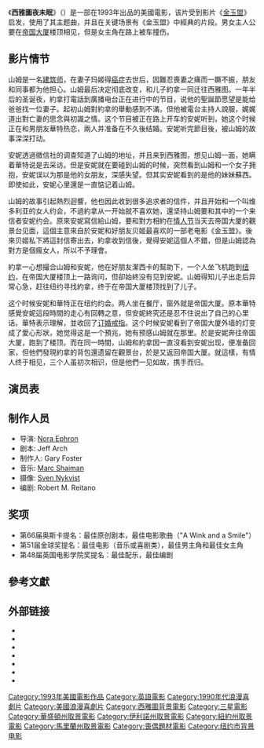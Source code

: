 {{NoteTA
|T=zh-hans:西雅图夜未眠;zh-tw:西雅圖夜未眠;zh-hk:緣份的天空;
|G1=Show
|G2=Movie
}}
{{Infobox Film 
| name               = 西雅圖夜未眠
| original_name      = Sleepless in Seattle
| image              = SleeplessInSeattle poster.jpg
| caption            = 英文版電影海報
| director           = [[諾拉·艾芙倫|諾拉·艾芙倫]]
| writer             = Jeff Arch (story)<br />Nora Ephron (screenplay) 
| starring           = [[汤姆·汉克斯|汤姆·汉克斯]]<br />[[梅格·莱恩|梅格·莱恩]]<br />[[比尔·普尔曼|比尔·普尔曼]]<br />[[維克多·賈博|維克多·賈博]]<br />羅斯·梅林格<br />羅西·奧多內爾<br />羅伯·萊納<br />湯姆·塔米<br />凱莉·洛維爾<br />法蘭西絲·康羅伊<br />瓦萊麗·賴特
| music              = Marc Shaiman 
| cinematography     = Sven Nykvist 
| producer           = Gary Foster 
| distributor        = [[三星電影|三星電影]] 
| released           = 1993年6月25日 
| runtime            = 105分钟 
| country            = {{美國}}
| language           = [[英语|英语]] 
| budget             = $21,000,000美元
| gross              = $227,799,884美元<ref name="mojo">{{cite web | url=https://www.boxofficemojo.com/movies/?id=sleeplessinseattle.htm | title=Sleepless in Seattle (1993) | work=Box Office Mojo | access-date=December 11, 2015 | archive-date=December 17, 2015 | archive-url=https://web.archive.org/web/20151217025550/http://www.boxofficemojo.com/movies/?id=sleeplessinseattle.htm | url-status=live }}</ref> 
| imdb_id            = tt0108160
| cn_name = 西雅图夜未眠
| hk_name = 緣份的天空
| tw_name = 西雅圖夜未眠
}}
《'''西雅圖夜未眠'''》（{{lang-en|'''''Sleepless in Seattle'''''}}）是一部在1993年出品的美國電影，该片受到影片《[[金玉盟|金玉盟]]》启发，使用了其主题曲，并且在关键场景有《金玉盟》中經典的片段。男女主人公要在[[帝国大厦|帝国大厦]]楼顶相见，但是女主角在路上被车撞伤。

== 影片情节 ==
山姆是一名[[建筑师|建筑师]]，在妻子玛姬得[[癌症|癌症]]去世后，因難忍喪妻之痛而一蹶不振，朋友和同事都为他担心。山姆最后决定彻底改变，和儿子約拿一同迁往西雅图。一年半后的圣诞夜，約拿打電話到廣播电台正在进行中的节目，说他的聖誕節愿望是能给爸爸找一位妻子。起初山姆對約拿的舉動感到不滿，但他被電台主持人說服，娓娓道出對亡妻的思念與初識之情。这个节目被正在路上开车的安妮听到，她这个时候正在和男朋友華特热恋，兩人并准备在不久後结婚。安妮听完節目後，被山姆的故事深深打动。

安妮透過徵信社的调查知道了山姆的地址，并且来到西雅图，想见山姆一面，她瞒着華特说是去采访。但是安妮就在要碰到山姆的时候，突然看到山姆和一个女子拥抱，安妮误以为那是他的女朋友，深感失望。但其实安妮看到的是他的妹妹蘇西。即使如此，安妮心里還是一直惦记着山姆。

山姆的故事引起熱烈迴響，他也因此收到很多追求者的信件，并且开始和一个叫维多利亚的女人约会，不過約拿从一开始就不喜欢她，還坚持山姆要和其中的一个来信者安妮约会。原來安妮寫信給山姆，要和對方相約在[[情人节|情人节]]当天去帝国大厦的觀景台见面，這個主意來自於安妮和好朋友贝姬最喜欢的一部老电影《金玉盟》。後來贝姬私下將這封信寄出去，約拿收到信後，覺得安妮這個人不錯，但是山姆認為對方是個瘋女人，所以不予理會。

約拿一心想撮合山姆和安妮，他在好朋友潔西卡的幫助下，一个人坐飞机跑到[[纽约|纽约]]，在帝国大厦楼顶上一路询问，但卻始終没有见到安妮。山姆得知儿子出走后异常心急，赶往纽约寻找約拿，终于在帝国大厦楼顶找到了儿子。

这个时候安妮和華特正在纽约约会。两人坐在餐厅，窗外就是帝国大厦。原本華特感覺安妮這段時間的走心有回轉之意，但安妮終究还是忍不住说出了自己的心里话。華特表示理解，並收回了[[订婚|订婚]][[戒指|戒指]]。这个时候安妮看到了帝国大厦外墙的灯变成了愛心形狀，她觉得这是一个預兆，她有预感山姆就在那里。於是安妮奔往帝国大厦，跑到了楼顶。而在同一時間，山姆和約拿因一直沒看到安妮出现，便准备回家，但他們發現約拿的背包還遗留在觀景台，於是又返回帝国大厦。就這樣，有情人终于相见，三个人虽初次相识，但是他們一见如故，携手而归。

== 演员表 ==
{{Cast listing|
*[[汤姆·汉克斯|汤姆·汉克斯]] 飾 Sam Baldwin
*[[梅格·莱恩|梅格·莱恩]] 飾 Annie Reed
*[[比尔·普尔曼|比尔·普尔曼]] 飾 Walter
*{{le|罗斯·梅林格|Ross Malinger}} 飾 Jonah Baldwin
*[[羅伯·雷納|羅伯·雷納]] 飾 Jay Mathews
*[[蘿西·歐唐納|蘿西·歐唐納]] 飾 Becky
*{{le|加比·霍夫曼|Gaby Hoffmann}} 飾 Jessica
*[[維克多·賈博|維克多·賈博]] 飾 Greg
*[[麗塔·威爾遜|麗塔·威爾遜]] 飾 Suzy
*{{le|芭芭拉·加里克|Barbara Garrick}} 飾 Victoria
*{{le|凱莉·洛厄爾|Carey Lowell}} 飾 Maggie Baldwin
*[[大衛·海德·皮爾斯|大衛·海德·皮爾斯]] 飾 Dennis Reed
*{{le|达娜·艾维|Dana Ivey}} 飾 Claire
*{{le|凱文·奧莫里森|Kevin O'Morrison}} 飾 Cliff Reed
*{{le|卡罗琳·艾伦|Caroline Aaron}} 飾 Dr. Marcia Fieldstone
*[[弗兰西丝·康罗伊|弗兰西丝·康罗伊]] 飾 Irene Reed
*{{le|卡爾文·特里林|Calvin Trillin}} 飾 Uncle Milton
*乐克朗切·杜兰德 飾 Barbara Reed
*湯姆·塔米 飾 Harold Reed
*瓦萊麗·賴特 飾 Betsy Reed
}}

== 制作人员 ==
*导演: [[Nora_Ephron|Nora Ephron]]
*剧本: Jeff Arch
*制作人: Gary Foster
*音乐: [[Marc_Shaiman|Marc Shaiman]]
*摄像: [[Sven_Nykvist|Sven Nykvist]]
*编剧: Robert M. Reitano

== 奖项 ==
*第66届奥斯卡提名：最佳原创剧本，最佳电影歌曲（"A Wink and a Smile"）
*第51届金球奖提名：最佳电影（音乐或喜剧类），最佳男主角和最佳女主角
*第48届英国电影学院奖提名：最佳配乐，最佳编剧

== 參考文獻 ==
<div class="references-small">
<references />
</div>

== 外部链接 ==
*{{imdb title|0108160}}
*{{Amg movie|45166}}
*{{tcmdb title|18873}}
*{{douban|1298128}}
*{{mojo title|sleeplessinseattle}}
*{{rotten-tomatoes|sleepless_in_seattle}}
*{{metacritic film|sleepless-in-seattle}}

{{DEFAULTSORT:Sleepless in Seattle}}
[[Category:1993年美國電影作品|Category:1993年美國電影作品]]
[[Category:英語電影|Category:英語電影]]
[[Category:1990年代浪漫喜劇片|Category:1990年代浪漫喜劇片]]
[[Category:美國浪漫喜劇片|Category:美國浪漫喜劇片]]
[[Category:西雅圖背景電影|Category:西雅圖背景電影]]
[[Category:三星電影|Category:三星電影]]
[[Category:華盛頓州取景電影|Category:華盛頓州取景電影]]
[[Category:伊利諾州取景電影|Category:伊利諾州取景電影]]
[[Category:紐約州取景電影|Category:紐約州取景電影]]
[[Category:馬里蘭州取景電影|Category:馬里蘭州取景電影]]
[[Category:喪偶題材電影|Category:喪偶題材電影]]
[[Category:纽约市背景电影|Category:纽约市背景电影]]